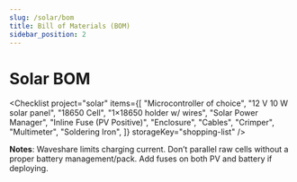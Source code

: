 ```yaml
---
slug: /solar/bom
title: Bill of Materials (BOM)
sidebar_position: 2
---
```



<!-- docs/solar/bom.mdx -->

# Solar BOM

<Checklist 
project="solar"
items={[
    "Microcontroller of choice",
    "12 V 10 W solar panel",
    "18650 Cell",
    "1×18650 holder w/ wires",
    "Solar Power Manager",
    "Inline Fuse (PV Positive)",
    "Enclosure",
    "Cables",
    "Crimper",
    "Multimeter",
    "Soldering Iron",
]} storageKey="shopping-list" />


**Notes**: Waveshare limits charging current. Don’t parallel raw cells without a proper battery management/pack. Add fuses on both PV and battery if deploying.
